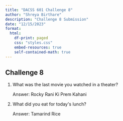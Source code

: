 ```yaml
---
title: "DACSS 601 Challenge 8"
author: "Shreya Birthare"
description: "Challenge 8 Submission"
date: "12/15/2023"
format:
  html:
    df-print: paged
    css: "styles.css"
    embed-resources: true
    self-contained-math: true
---
```


## Challenge 8

1.  What was the last movie you watched in a theater?

    Answer: Rocky Rani Ki Prem Kahani

2.  What did you eat for today\'s lunch?

    Answer: Tamarind Rice
